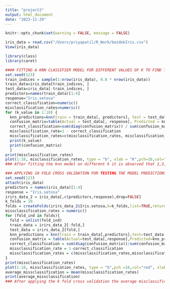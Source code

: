```yaml
---
title: "project2"
output: html_document
date: "2023-11-29"
---
```


```r
knitr::opts_chunk$set(warning = FALSE, message = FALSE)
```



```r
iris_data = read.csv("/Users/priyapatil/R_Work/bezdekIris.csv")
View(iris_data)
```

```r
library(class)
library(caret)
```

```r
#### FITTING A KNN CLASSIFIER MODEL FOR DIFFERENT VALUES OF K TO FIND THE BEST K WITH LEAST MISCLASSIFICATION RATE
set.seed(123)
train_indices = sample(1:nrow(iris_data), 0.8 * nrow(iris_data))
train_data=iris_data[train_indices, ]
test_data=iris_data[-train_indices, ]
predictors=names(train_data)[1:4]
response="Iris.setosa"
correct_classification=numeric()
misclassification_rates=numeric()
for (k_value in 1:10) {
  knn_predictions=knn(train = train_data[, predictors], test = test_data[, predictors], cl = train_data[, response], k = k_value)
  confusion_matrix=table(Actual = test_data[, response], Predicted = knn_predictions)
  correct_classification=sum(diag(confusion_matrix)) / sum(confusion_matrix)
  misclassification_rate=1 - correct_classification
  misclassification_rates=c(misclassification_rates, misclassification_rate)
  print(k_value)
  print(confusion_matrix)
  }
print(misclassification_rates)
plot(1:10, misclassification_rates, type = "b", xlab = "K",pch=16,col="red", ylab = "Misclassification Rate", main = "Misclassification rate for k values")
### After fitting the knn model on different k it is observed that 1,3,4,8,9,10 gives the minimum misclassification rate. So the knn model with k =3 can be choosen for further validation
```

```r
### APPLYING 10 FOLD CROSS VALIDATION FOR TESTING THE MODEL PREDICTIONS
set.seed(123)
attach(iris_data)
predictors = names(iris_data)[1:4]
response = "Iris.setosa"
irirs_data_2 = iris_data[,c(predictors,response),drop=FALSE]
k_folds = 10
folds = createFolds(irirs_data_2$Iris.setosa,k=k_folds,list=TRUE,returnTrain = FALSE)
missclassification_rates = numeric()
for (fold_ind in folds){
  fold = unlist(fold_ind)
  train_data = irirs_data_2[-fold,]
  test_data = irirs_data_2[fold,]
  knn_predictions = knn(train = train_data[,predictors],test=test_data[,predictors],cl=train_data[,response],k=3)
  confusion_matrix = table(Actual=test_data[,response],Predicted=knn_predictions)
  correct_classification = sum(diag(confusion_matrix))/sum(confusion_matrix)
  missclassification_rate = 1-correct_classification
  missclassification_rates = c(missclassification_rates,missclassification_rate)
}
print(missclassification_rates)
plot(1:10, missclassification_rates, type = "b",pch =16,col="red", xlab = "K", ylab = "Misclassification Rate", main = "Misclassification rate for k folds")
average_missclassification = mean(missclassification_rates)
print(average_missclassification)
### After applying the k fold cross validation the average misclassification rate shows up to be 0.04
```

